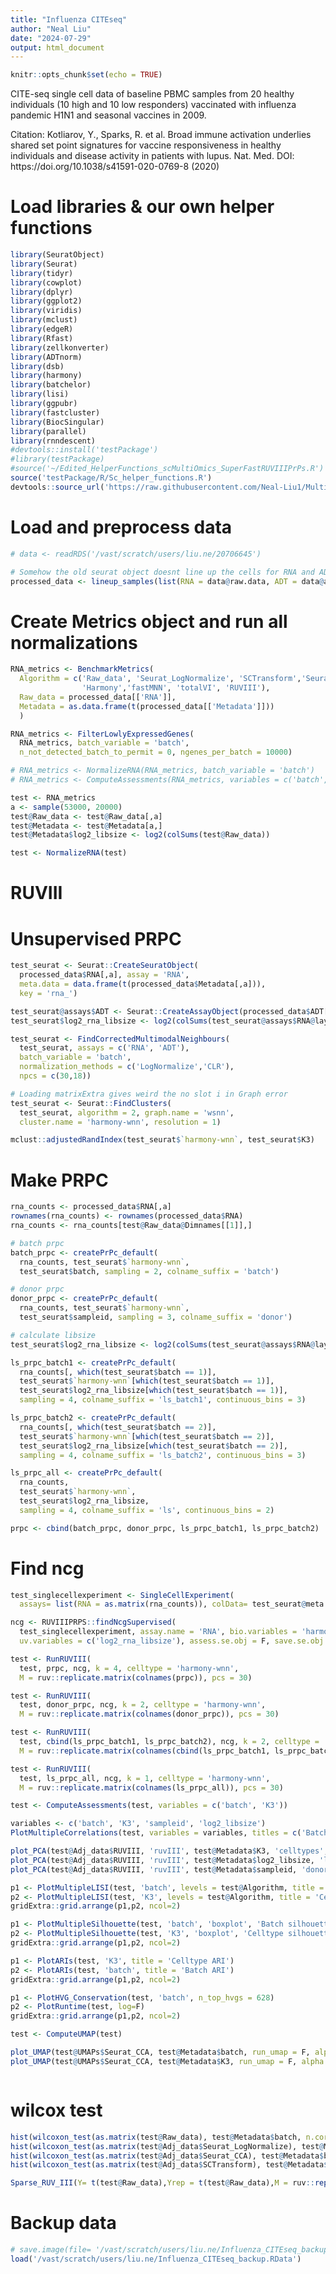 ```yaml
---
title: "Influenza CITEseq"
author: "Neal Liu"
date: "2024-07-29"
output: html_document
---
```


```r
knitr::opts_chunk$set(echo = TRUE)
```

CITE-seq single cell data of baseline PBMC samples from 20 healthy individuals (10 high and 10 low responders) 
vaccinated with influenza pandemic H1N1 and seasonal vaccines in 2009.

Citation:
Kotliarov, Y., Sparks, R. et al. Broad immune activation underlies shared set point signatures 
for vaccine responsiveness in healthy individuals and disease activity in patients with lupus. 
Nat. Med. DOI: https://doi.org/10.1038/s41591-020-0769-8 (2020)


# Load libraries & our own helper functions
```r
library(SeuratObject)
library(Seurat)
library(tidyr)
library(cowplot)
library(dplyr)
library(ggplot2)
library(viridis)
library(mclust)
library(edgeR)
library(Rfast)
library(zellkonverter)
library(ADTnorm)
library(dsb)
library(harmony)
library(batchelor)
library(lisi)
library(ggpubr)
library(fastcluster)
library(BiocSingular)
library(parallel)
library(rnndescent)
#devtools::install('testPackage')
#library(testPackage)
#source('~/Edited_HelperFunctions_scMultiOmics_SuperFastRUVIIIPrPs.R')
source('testPackage/R/Sc_helper_functions.R')
devtools::source_url('https://raw.githubusercontent.com/Neal-Liu1/Multi-omics-integration/main/Helper_functions.R')


```

# Load and preprocess data
```r
# data <- readRDS('/vast/scratch/users/liu.ne/20706645')

# Somehow the old seurat object doesnt line up the cells for RNA and ADT so we need to reorder them
processed_data <- lineup_samples(list(RNA = data@raw.data, ADT = data@assay$CITE@raw.data, Metadata = t(data@meta.data)))

```

# Create Metrics object and run all normalizations
```r
RNA_metrics <- BenchmarkMetrics(
  Algorithm = c('Raw_data', 'Seurat_LogNormalize', 'SCTransform','Seurat_CCA', 
                'Harmony','fastMNN', 'totalVI', 'RUVIII'),
  Raw_data = processed_data[['RNA']],
  Metadata = as.data.frame(t(processed_data[['Metadata']]))
  )

RNA_metrics <- FilterLowlyExpressedGenes(
  RNA_metrics, batch_variable = 'batch', 
  n_not_detected_batch_to_permit = 0, ngenes_per_batch = 10000)

# RNA_metrics <- NormalizeRNA(RNA_metrics, batch_variable = 'batch')
# RNA_metrics <- ComputeAssessments(RNA_metrics, variables = c('batch', 'K3'))

```


```r

test <- RNA_metrics
a <- sample(53000, 20000)
test@Raw_data <- test@Raw_data[,a]
test@Metadata <- test@Metadata[a,]
test@Metadata$log2_libsize <- log2(colSums(test@Raw_data))
```

```r
test <- NormalizeRNA(test)
```


# RUVIII
# Unsupervised PRPC
```r
test_seurat <- Seurat::CreateSeuratObject(
  processed_data$RNA[,a], assay = 'RNA', 
  meta.data = data.frame(t(processed_data$Metadata[,a])),
  key = 'rna_')

test_seurat@assays$ADT <- Seurat::CreateAssayObject(processed_data$ADT[,a], key = 'adt_')
test_seurat$log2_rna_libsize <- log2(colSums(test_seurat@assays$RNA@layers$counts))

test_seurat <- FindCorrectedMultimodalNeighbours(
  test_seurat, assays = c('RNA', 'ADT'), 
  batch_variable = 'batch', 
  normalization_methods = c('LogNormalize','CLR'),
  npcs = c(30,18))

```

```r
# Loading matrixExtra gives weird the no slot i in Graph error
test_seurat <- Seurat::FindClusters(
  test_seurat, algorithm = 2, graph.name = 'wsnn', 
  cluster.name = 'harmony-wnn', resolution = 1)

mclust::adjustedRandIndex(test_seurat$`harmony-wnn`, test_seurat$K3)
```

# Make PRPC
```r

rna_counts <- processed_data$RNA[,a]
rownames(rna_counts) <- rownames(processed_data$RNA)
rna_counts <- rna_counts[test@Raw_data@Dimnames[[1]],]

# batch prpc
batch_prpc <- createPrPc_default(
  rna_counts, test_seurat$`harmony-wnn`, 
  test_seurat$batch, sampling = 2, colname_suffix = 'batch')

# donor prpc
donor_prpc <- createPrPc_default(
  rna_counts, test_seurat$`harmony-wnn`,
  test_seurat$sampleid, sampling = 3, colname_suffix = 'donor')

# calculate libsize 
test_seurat$log2_rna_libsize <- log2(colSums(test_seurat@assays$RNA@layers$counts))

ls_prpc_batch1 <- createPrPc_default(
  rna_counts[, which(test_seurat$batch == 1)], 
  test_seurat$`harmony-wnn`[which(test_seurat$batch == 1)], 
  test_seurat$log2_rna_libsize[which(test_seurat$batch == 1)], 
  sampling = 4, colname_suffix = 'ls_batch1', continuous_bins = 3)

ls_prpc_batch2 <- createPrPc_default(
  rna_counts[, which(test_seurat$batch == 2)], 
  test_seurat$`harmony-wnn`[which(test_seurat$batch == 2)], 
  test_seurat$log2_rna_libsize[which(test_seurat$batch == 2)], 
  sampling = 4, colname_suffix = 'ls_batch2', continuous_bins = 3)

ls_prpc_all <- createPrPc_default(
  rna_counts, 
  test_seurat$`harmony-wnn`, 
  test_seurat$log2_rna_libsize, 
  sampling = 4, colname_suffix = 'ls', continuous_bins = 2)

prpc <- cbind(batch_prpc, donor_prpc, ls_prpc_batch1, ls_prpc_batch2)

```

# Find ncg
```r
test_singlecellexperiment <- SingleCellExperiment(
  assays= list(RNA = as.matrix(rna_counts)), colData= test_seurat@meta.data)

ncg <- RUVIIIPRPS::findNcgSupervised(
  test_singlecellexperiment, assay.name = 'RNA', bio.variables = 'harmony-wnn', 
  uv.variables = c('log2_rna_libsize'), assess.se.obj = F, save.se.obj = F)

```

```r
test <- RunRUVIII(
  test, prpc, ncg, k = 4, celltype = 'harmony-wnn', 
  M = ruv::replicate.matrix(colnames(prpc)), pcs = 30)

test <- RunRUVIII(
  test, donor_prpc, ncg, k = 2, celltype = 'harmony-wnn', 
  M = ruv::replicate.matrix(colnames(donor_prpc)), pcs = 30)

test <- RunRUVIII(
  test, cbind(ls_prpc_batch1, ls_prpc_batch2), ncg, k = 2, celltype = 'harmony-wnn', 
  M = ruv::replicate.matrix(colnames(cbind(ls_prpc_batch1, ls_prpc_batch2))), pcs = 30)

test <- RunRUVIII(
  test, ls_prpc_all, ncg, k = 1, celltype = 'harmony-wnn', 
  M = ruv::replicate.matrix(colnames(ls_prpc_all)), pcs = 30)

```

```r
test <- ComputeAssessments(test, variables = c('batch', 'K3'))

```

```r
variables <- c('batch', 'K3', 'sampleid', 'log2_libsize')
PlotMultipleCorrelations(test, variables = variables, titles = c('Batch', 'Celltype', 'Donor', 'Libsize'))

```

```r
plot_PCA(test@Adj_data$RUVIII, 'ruvIII', test@Metadata$K3, 'celltypes', is_pca_obj = F, pcs_to_compute = 2)
plot_PCA(test@Adj_data$RUVIII, 'ruvIII', test@Metadata$log2_libsize, 'libsize', is_pca_obj = F, pcs_to_compute = 2, is_continuous = T)
plot_PCA(test@Adj_data$RUVIII, 'ruvIII', test@Metadata$sampleid, 'donor', is_pca_obj = F, pcs_to_compute = 2, is_continuous = F)

```



```r
p1 <- PlotMultipleLISI(test, 'batch', levels = test@Algorithm, title = 'Batch LISI')
p2 <- PlotMultipleLISI(test, 'K3', levels = test@Algorithm, title = 'Celltype LISI')
gridExtra::grid.arrange(p1,p2, ncol=2)
```

```r
p1 <- PlotMultipleSilhouette(test, 'batch', 'boxplot', 'Batch silhouette', 1.2)
p2 <- PlotMultipleSilhouette(test, 'K3', 'boxplot', 'Celltype silhouette', 1.2)
gridExtra::grid.arrange(p1,p2, ncol=2)
```

```r
p1 <- PlotARIs(test, 'K3', title = 'Celltype ARI')
p2 <- PlotARIs(test, 'batch', title = 'Batch ARI')
gridExtra::grid.arrange(p1,p2, ncol=2)
```

```r
p1 <- PlotHVG_Conservation(test, 'batch', n_top_hvgs = 628)
p2 <- PlotRuntime(test, log=F)
gridExtra::grid.arrange(p1,p2, ncol=2)
```

```r
test <- ComputeUMAP(test)

```

```r
plot_UMAP(test@UMAPs$Seurat_CCA, test@Metadata$batch, run_umap = F, alpha = 0.35)
plot_UMAP(test@UMAPs$Seurat_CCA, test@Metadata$K3, run_umap = F, alpha = 0.35)

```

```r


```

# wilcox test 
```r
hist(wilcoxon_test(as.matrix(test@Raw_data), test@Metadata$batch, n.cores = 90)$Adj.pvalue)
hist(wilcoxon_test(as.matrix(test@Adj_data$Seurat_LogNormalize), test@Metadata$batch, n.cores = 90)$Adj.pvalue)
hist(wilcoxon_test(as.matrix(test@Adj_data$Seurat_CCA), test@Metadata$batch, n.cores = 90)$Adj.pvalue)
hist(wilcoxon_test(as.matrix(test@Adj_data$SCTransform), test@Metadata$batch, n.cores = 90)$Adj.pvalue)

```


```r

Sparse_RUV_III(Y= t(test@Raw_data),Yrep = t(test@Raw_data),M = ruv::replicate.matrix(test@Metadata$K3), k = 2, )

```

# Backup data
```r
# save.image(file= '/vast/scratch/users/liu.ne/Influenza_CITEseq_backup.RData')
load('/vast/scratch/users/liu.ne/Influenza_CITEseq_backup.RData')

```



